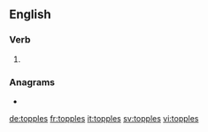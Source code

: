 ==English==

===Verb===
{{head|en|verb form}}

# {{en-third-person singular of|topple}}

===Anagrams===
* {{l|en|stopple}}

[[de:topples]]
[[fr:topples]]
[[it:topples]]
[[sv:topples]]
[[vi:topples]]